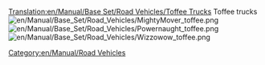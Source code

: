 [[Translation:en/Manual/Base Set/Road Vehicles/Toffee Trucks]]
{{en/Stub}}
Toffee trucks [[File:en/Manual/Base Set/Road Vehicles/MightyMover toffee.png]][[File:en/Manual/Base Set/Road Vehicles/Powernaught toffee.png]][[File:en/Manual/Base Set/Road Vehicles/Wizzowow toffee.png]]
[[Category:en/Manual/Road Vehicles]]